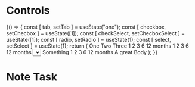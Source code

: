

<Meta title="Component/Controls"/>

# Controls

<Preview>
    <Story name="Primary button">
        {() => {
            const [ tab, setTab ] = useState("one");
            const [ checkbox, setChecbox ] = useState([1]);
            const [ checkSelect, setChecboxSelect ] = useState([1]);
            const [ radio, setRadio ] = useState(1);
            const [ select, setSelect ] = useState(1);
            return (
                <Card>
                    <Card.Header className="pb-0 flex flex-row space-x-4 items-center">
                        <Tabs value={tab} setValue={setTab} className="text-xs">
                            <Tabs.Option value="one">One</Tabs.Option>
                            <Tabs.Option value="two">Two</Tabs.Option>
                            <Tabs.Option value="three">Three</Tabs.Option>
                        </Tabs>
                        <CheckBar value={checkbox} onChange={setChecbox} className="text-xs">
                            <CheckBar.Option value={1}>1</CheckBar.Option>
                            <CheckBar.Option value={2}>2</CheckBar.Option>
                            <CheckBar.Option value={3}>3</CheckBar.Option>
                            <CheckBar.Option value={6}>6</CheckBar.Option>
                            <CheckBar.Option value={12}>12 months</CheckBar.Option>
                        </CheckBar>
                        <RadioBar value={radio} onChange={setRadio} className="text-xs">
                            <RadioBar.Option value={1}>1</RadioBar.Option>
                            <RadioBar.Option value={2}>2</RadioBar.Option>
                            <RadioBar.Option value={3}>3</RadioBar.Option>
                            <RadioBar.Option value={6}>6</RadioBar.Option>
                            <RadioBar.Option value={12}>12 months</RadioBar.Option>
                        </RadioBar>
                        <Select className="text-xs">
                            <Select.Option value={1}>1</Select.Option>
                            <Select.Option value={2}>2</Select.Option>
                            <Select.Option value={3}>3</Select.Option>
                            <Select.Option value={6}>6</Select.Option>
                            <Select.Option value={12}>12 months</Select.Option>
                        </Select>
                        <Checkbox className="text-xs">Something</Checkbox>
                        <CheckSelect value={checkSelect} onChange={setChecboxSelect} label="Months" className="text-xs">
                            <CheckSelect.Option value={1}>1</CheckSelect.Option>
                            <CheckSelect.Option value={2}>2</CheckSelect.Option>
                            <CheckSelect.Option value={3}>3</CheckSelect.Option>
                            <CheckSelect.Option value={6}>6</CheckSelect.Option>
                            <CheckSelect.Option value={12}>12 months</CheckSelect.Option>
                        </CheckSelect>
                    </Card.Header>
                    <Card.Body>
                        A great Body
                    </Card.Body>
                </Card>
            );
        }}
    </Story>
</Preview>


# Note Task

